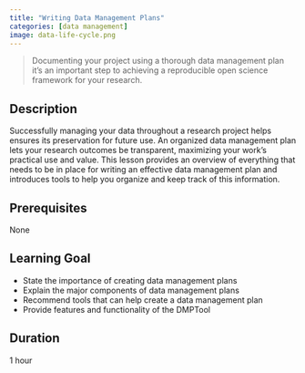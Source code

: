 ```yaml
---
title: "Writing Data Management Plans"
categories: [data management]
image: data-life-cycle.png
---
```


> Documenting your project using a thorough data management plan it's an important step to achieving a reproducible open science framework for your research.

## Description
Successfully managing your data throughout a research project helps ensures its preservation for future use. An organized data management plan lets your research outcomes be transparent, maximizing your work's practical use and value. This lesson provides an overview of everything that needs to be in place for writing an effective data management plan and introduces tools to help you organize and keep track of this information.


## Prerequisites
None

## Learning Goal
- State the importance of creating data management plans
- Explain the major components of data management plans
- Recommend tools that can help create a data management plan
- Provide features and functionality of the DMPTool

## Duration
1 hour
